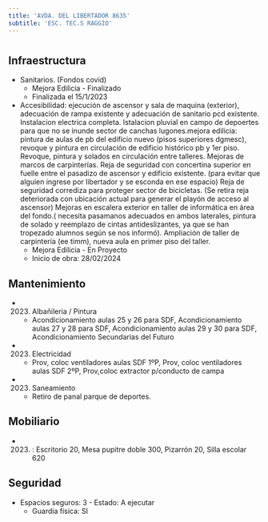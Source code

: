 ```yaml
---
title: 'AVDA. DEL LIBERTADOR 8635'
subtitle: 'ESC. TEC.S RAGGIO'
---
```


#
## Infraestructura

* Sanitarios. (Fondos covid) 
    + Mejora Edilicia - Finalizado 
    + Finalizada el 15/1/2023 


* Accesibilidad: ejecución de ascensor y sala de maquina (exterior), adecuación de rampa existente y adecuación de sanitario pcd existente. Instalacion electrica completa. Istalacion pluvial en campo de depoertes para que no se inunde sector de canchas lugones.mejora edilicia: pintura de aulas de pb del edificio nuevo (pisos superiores dgmesc), revoque y pintura en circulación de edificio histórico pb y 1er piso. Revoque, pintura y solados en circulación entre talleres. Mejoras de marcos de carpinterías.
Reja de seguridad con concertina superior en fuelle entre el pasadizo de ascensor y edificio existente. (para evitar que alguien ingrese por libertador y se esconda en ese espacio)
Reja de seguridad corrediza para proteger sector de bicicletas. (Se retira reja deteriorada con ubicación actual para generar el playón de acceso al ascensor)
Mejoras en escalera exterior en taller de informática en área del fondo.( necesita pasamanos adecuados en ambos laterales, pintura de solado y reemplazo de cintas antideslizantes, ya que se han tropezado alumnos según se nos informó).
Ampliación de taller de carpintería (ee timm), nueva aula en primer piso del taller. 
    + Mejora Edilicia - En Proyecto 
    + Inicio de obra: 28/02/2024 






## Mantenimiento

*  (2023) Albañileria / Pintura 
    + Acondicionamiento aulas 25 y 26 para SDF, Acondicionamiento aulas 27 y 28 para SDF, Acondicionamiento aulas 29 y 30 para SDF, Acondicionamiento Secundarias del Futuro

*  (2023) Electricidad 
    + Prov, coloc ventiladores aulas SDF 1ºP, Prov, coloc ventiladores aulas SDF 2ºP, Prov,coloc extractor p/conducto de campa

*  (2023) Saneamiento 
    + Retiro de panal parque de deportes.





## Mobiliario

*  (2023) : Escritorio 20, Mesa pupitre doble 300, Pizarrón 20, Silla escolar 620 





## Seguridad

*  Espacios seguros: 3 - Estado: A ejecutar 
    + Guardia física: SI



